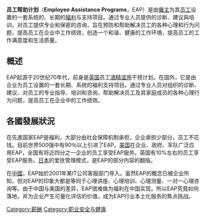 {{Unreferenced|time=2020-08-27T06:06:40+00:00}}
'''员工帮助计划'''（'''Employee Assistance Programs'''，EAP）是由[[僱主|僱主]]为其[[员工|员工]]设置的一套系统的、长期的[[員工福利|福利]]与支持项目。通过专业人员提供的诊断、建议與培训，对员工提供专业和保密的咨询，旨在预防和帮助解决员工的各种心理和行为问题，提高员工在企业中工作绩效，创造一个和谐、健康的工作环境，提高员工的工作满意度和生活质量。

==概述==	
EAP起源于20世纪70年代，前身是[[英国|英国]]员工[[酒精滥用|酒精滥用]]干预计划。在国外，它是由企业为员工设置的一套长期、系统的福利支持项目。通过专业人员对组织的诊断、建议、对员工的专业指导、培训和咨询，帮助解决员工及其家庭成员的各种心理行为问题，提高员工在企业中的工作绩效。

==各國發展狀況==
在先進国家EAP是福利，大部分由社会保障机制承担，企业承担少部分，员工不花钱。目前世界500强中有90％以上引进了EAP。[[美国|美国]]在企业、政府、军队广泛应用EAP，全国有将近四分之一企业的员工享受EAP服务。英国有10%左右的员工享受EAP服务。[[日本|日本]]的爱抚管理模式，是EAP的部分内容的翻版。

在[[中國|中國]]，EAP始於2001年某IT公司客服部门导入。虽然EAP的概念已被企业所知，但对EAP的印象大都是等同于心理讲座、心理培训、心理测量、一对一心理咨询等。由于中国与美国的差异，EAP很难做为福利在中国实现。所以EAP究竟如何落地，并为企业产生可量化评估的价值，成为EAP行业本土化服务的焦点挑战。

[[Category:薪酬|Category:薪酬]]
[[Category:职业安全与健康|Category:职业安全与健康]]
